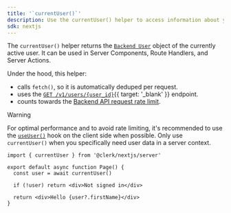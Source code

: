 ```yaml
---
title: '`currentUser()`'
description: Use the currentUser() helper to access information about your user inside of your Server Components, Route Handlers, and Server Actions.
sdk: nextjs
---
```


The `currentUser()` helper returns the [`Backend User`](/docs/references/backend/types/backend-user) object of the currently active user. It can be used in Server Components, Route Handlers, and Server Actions.

Under the hood, this helper:

- calls `fetch()`, so it is automatically deduped per request.
- uses the [`GET /v1/users/{user_id}`](/docs/reference/backend-api/tag/Users#operation/GetUser){{ target: '_blank' }} endpoint.
- counts towards the [Backend API request rate limit](/docs/guides/how-clerk-works/system-limits).

> [!WARNING]
> For optimal performance and to avoid rate limiting, it's recommended to use the [`useUser()`](/docs/hooks/use-user) hook on the client side when possible. Only use `currentUser()` when you specifically need user data in a server context.

```tsx {{ filename: 'app/page.tsx' }}
import { currentUser } from '@clerk/nextjs/server'

export default async function Page() {
  const user = await currentUser()

  if (!user) return <div>Not signed in</div>

  return <div>Hello {user?.firstName}</div>
}
```
